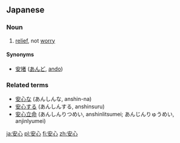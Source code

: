 ==Japanese==

===Noun===
{{ja-noun|k|hira=あんしん|rom=anshin|rs=宀03安}}

# [[relief]], not [[worry]]

====Synonyms====
* [[安堵]] ([[あんど]], [[ando]])

===Related terms===
* [[安心な]] (あんしんな, anshin-na)
* [[安心する]] (あんしんする, anshinsuru)
* [[安心立命]] (あんしんりつめい, anshinlitsumei; あんじんりゅうめい, anjinlyumei)

[[ja:安心]]
[[pl:安心]]
[[fi:安心]]
[[zh:安心]]